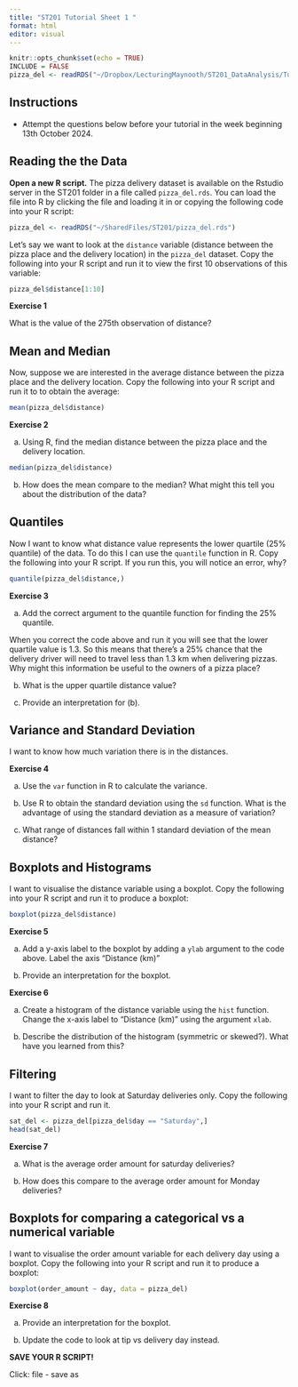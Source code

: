 ```yaml
---
title: "ST201 Tutorial Sheet 1 "
format: html
editor: visual
---
```


```r
knitr::opts_chunk$set(echo = TRUE)
INCLUDE = FALSE
pizza_del <- readRDS("~/Dropbox/LecturingMaynooth/ST201_DataAnalysis/Tutorials/pizza_del.rds")
```

## Instructions

-   Attempt the questions below before your tutorial in the week beginning 13th October 2024.

## Reading the the Data

**Open a new R script.** The pizza delivery dataset is available on the Rstudio server in the ST201 folder in a file called `pizza_del.rds`. You can load the file into R by clicking the file and loading it in or copying the following code into your R script:

```r
pizza_del <- readRDS("~/SharedFiles/ST201/pizza_del.rds")
```

Let's say we want to look at the `distance` variable (distance between the pizza place and the delivery location) in the `pizza_del` dataset. Copy the following into your R script and run it to view the first 10 observations of this variable:

```r
pizza_del$distance[1:10]
```

**Exercise 1**

What is the value of the 275th observation of distance?

## Mean and Median

Now, suppose we are interested in the average distance between the pizza place and the delivery location. Copy the following into your R script and run it to to obtain the average:

```r
mean(pizza_del$distance)
```

**Exercise 2**

(a) Using R, find the median distance between the pizza place and the delivery location.

```r
median(pizza_del$distance)
```

(b) How does the mean compare to the median? What might this tell you about the distribution of the data?

## Quantiles

Now I want to know what distance value represents the lower quartile (25% quantile) of the data. To do this I can use the `quantile` function in R. Copy the following into your R script. If you run this, you will notice an error, why?

```r
quantile(pizza_del$distance,)
```

\newpage

**Exercise 3**

(a) Add the correct argument to the quantile function for finding the 25% quantile.

When you correct the code above and run it you will see that the lower quartile value is 1.3. So this means that there's a 25% chance that the delivery driver will need to travel less than 1.3 km when delivering pizzas. Why might this information be useful to the owners of a pizza place?

(b) What is the upper quartile distance value?

(c) Provide an interpretation for (b).

## Variance and Standard Deviation

I want to know how much variation there is in the distances.

**Exercise 4**

(a) Use the `var` function in R to calculate the variance.

(b) Use R to obtain the standard deviation using the `sd` function. What is the advantage of using the standard deviation as a measure of variation?

(c) What range of distances fall within 1 standard deviation of the mean distance?

## Boxplots and Histograms

I want to visualise the distance variable using a boxplot. Copy the following into your R script and run it to produce a boxplot:

```r
boxplot(pizza_del$distance)
```

**Exercise 5**

(a) Add a y-axis label to the boxplot by adding a `ylab` argument to the code above. Label the axis "Distance (km)"

(b) Provide an interpretation for the boxplot.

**Exercise 6**

(a) Create a histogram of the distance variable using the `hist` function. Change the x-axis label to "Distance (km)" using the argument `xlab`.

(b) Describe the distribution of the histogram (symmetric or skewed?). What have you learned from this?

## Filtering

I want to filter the day to look at Saturday deliveries only. Copy the following into your R script and run it.

```r
sat_del <- pizza_del[pizza_del$day == "Saturday",]
head(sat_del)
```

**Exercise 7**

(a) What is the average order amount for saturday deliveries? 

(b) How does this compare to the average order amount for Monday deliveries? 

## Boxplots for comparing a categorical vs a numerical variable

I want to visualise the order amount variable for each delivery day using a boxplot. Copy the following into your R script and run it to produce a boxplot:

```r
boxplot(order_amount ~ day, data = pizza_del)
```

**Exercise 8**

(a) Provide an interpretation for the boxplot.

(b) Update the code to look at tip vs delivery day instead. 


**SAVE YOUR R SCRIPT!**

Click: file - save as
